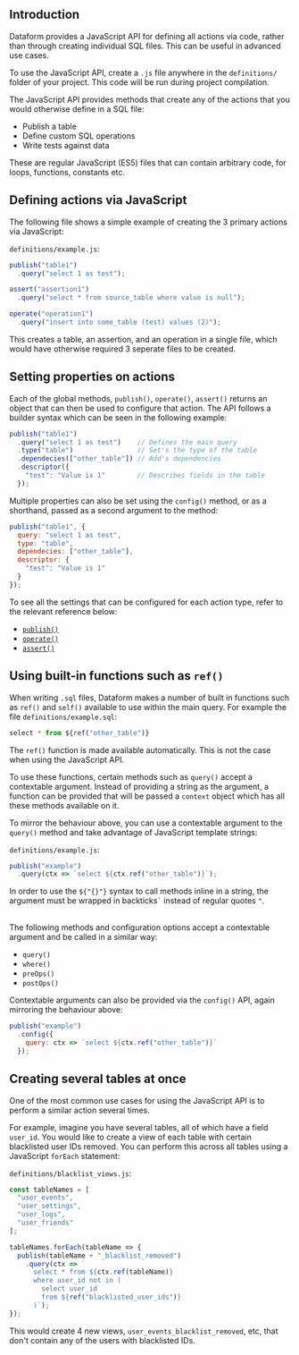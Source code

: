 

## Introduction

Dataform provides a JavaScript API for defining all actions via code, rather than through creating individual SQL files. This can be useful in advanced use cases.

To use the JavaScript API, create a `.js` file anywhere in the `definitions/` folder of your project. This code will be run during project compilation.

The JavaScript API provides methods that create any of the actions that you would otherwise define in a SQL file:
- Publish a table
- Define custom SQL operations
- Write tests against data

These are regular JavaScript (ES5) files that can contain arbitrary code, for loops, functions, constants etc.

## Defining actions via JavaScript

The following file shows a simple example of creating the 3 primary actions via JavaScript:

`definitions/example.js`:
```js
publish("table1")
  .query("select 1 as test");

assert("assertion1")
  .query("select * from source_table where value is null");

operate("operation1")
  .query("insert into some_table (test) values (2)");
```

This creates a table, an assertion, and an operation in a single file, which would have otherwise required 3 seperate files to be created.

## Setting properties on actions

Each of the global methods, `publish()`, `operate()`, `assert()` returns an object that can then be used to configure that action. The API follows a builder syntax which can be seen in the following example:

```js
publish("table1")
  .query("select 1 as test")    // Defines the main query
  .type("table")                // Set's the type of the table
  .dependecies(["other_table"]) // Add's dependencies
  .descriptor({
    "test": "Value is 1"        // Describes fields in the table
  });
```

Multiple properties can also be set using the `config()` method, or as a shorthand, passed as a second argument to the method:

```js
publish("table1", {
  query: "select 1 as test",
  type: "table",
  dependecies: ["other_table"],
  descriptor: {
    "test": "Value is 1"
  }
});
```

To see all the settings that can be configured for each action type, refer to the relevant reference below:

- [`publish()`](/reference/materializations)
- [`operate()`](/reference/operations)
- [`assert()`](/reference/assertions)

## Using built-in functions such as `ref()`

When writing `.sql` files, Dataform makes a number of built in functions such as `ref()` and `self()` available to use within the main query. For example the file `definitions/example.sql`:
```js
select * from ${ref("other_table")}
```

The `ref()` function is made available automatically. This is not the case when using the JavaScript API.

To use these functions, certain methods such as `query()` accept a contextable argument. Instead of providing a string as the argument, a function can be provided that will be passed a `context` object which has all these methods available on it.

To mirror the behaviour above, you can use a contextable argument to the `query()` method and take advantage of JavaScript template strings:

`definitions/example.js`:
```js
publish("example")
  .query(ctx => `select ${ctx.ref("other_table")}`);
```
<div class="bp3-callout bp3-icon-info-sign bp3-intent-warning" markdown="1">
In order to use the <code>${"{}"}</code> syntax to call methods inline in a string, the argument must be wrapped in backticks<code>`</code> instead of regular quotes <code>"</code>.
</div>

<br/>

The following methods and configuration options accept a contextable argument and be called in a similar way:
- `query()`
- `where()`
- `preOps()`
- `postOps()`

Contextable arguments can also be provided via the `config()` API, again mirroring the behaviour above:

```js
publish("example")
  .config({
    query: ctx => `select ${ctx.ref("other_table")}`
  });
```

## Creating several tables at once

One of the most common use cases for using the JavaScript API is to perform a similar action several times.

For example, imagine you have several tables, all of which have a field `user_id`. You would like to create a view of each table with certain blacklisted user IDs removed. You can perform this across all tables using a JavaScript `forEach` statement:

`definitions/blacklist_views.js`:
```js
const tableNames = [
  "user_events",
  "user_settings",
  "user_logs",
  "user_friends"
];

tableNames.forEach(tableName => {
  publish(tableName + "_blacklist_removed")
    .query(ctx => `
      select * from ${ctx.ref(tableName)}
      where user_id not in (
        select user_id
        from ${ref("blacklisted_user_ids")}
      )`);
});
```

This would create 4 new views, `user_events_blacklist_removed`, etc, that don't contain any of the users with blacklisted IDs.
